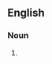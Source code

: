 ==English==

===Noun===
{{head|en|noun plural form|head=[[hair]] [[conditioner]]s}}

# {{plural of|hair conditioner|lang=en}}